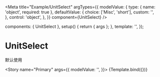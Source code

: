 



<Meta
  title="Example/UnitSelect"
  argTypes={{
    modelValue: {
      type: { name: 'object', required: true },
      defaultValue: {
        choice: ['Misc', 'short'],
        custom: '',
      },
      control: 'object',
    },
  }}
  component={UnitSelect}
/>

  components: { UnitSelect },
  setup() {
    return { args };
  },
  template: '<UnitSelect v-bind="args" />',
});

# UnitSelect

默认使用

<Story
  name="Primary"
  args={{
    modelValue: '',
  }}>
  {Template.bind({})}
</Story>



